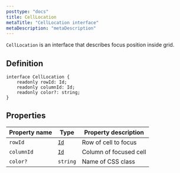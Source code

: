 ```yaml
---
posttype: "docs"
title: CellLocation
metaTitle: "CellLocation interface"
metaDescription: "metaDescription"
---
```


`CellLocation` is an interface that describes focus position inside grid.

## Definition

```tsx
interface CellLocation {
    readonly rowId: Id;
    readonly columnId: Id;
    readonly color?: string;
}
```

## Properties

| Property name | Type          | Property description  |
| -----------   | -----         | --------- |
| `rowId`       | [`Id`](link)  | Row of cell to focus  |
| `columnId`    | [`Id`](link)  | Column of focused cell  |
| `color?`      | `string`      | Name of CSS class  |